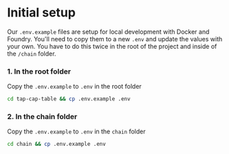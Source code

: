 
# Initial setup

Our `.env.example` files are setup for local development with Docker and Foundry. You'll need to copy them to a new `.env` and update the values with your own. You have to do this twice in the root of the project and inside of the `/chain` folder.

<Steps>

### 1. In the root folder

Copy the `.env.example` to `.env` in the root folder

```bash
cd tap-cap-table && cp .env.example .env
```

### 2. In the chain folder

Copy the `.env.example` to `.env` in the `chain` folder

```bash
cd chain && cp .env.example .env
```

</Steps>